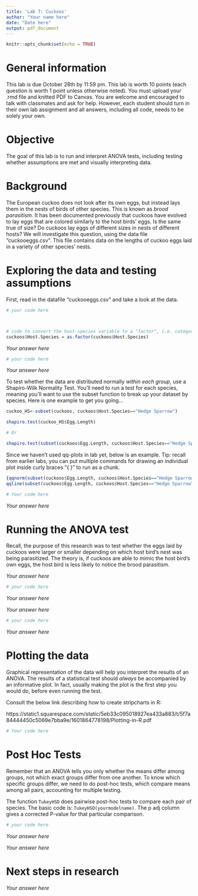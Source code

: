 ```yaml
---
title: 'Lab 7: Cuckoos'
author: "Your name here"
date: "Date here"
output: pdf_document
---
```


```r
knitr::opts_chunk$set(echo = TRUE)
```
# General information
This lab is due October 28th by 11:59 pm. This lab is worth 10 points (each question is worth 1 point unless otherwise noted). You must upload your .rmd file and knitted PDF to Canvas. You are welcome and encouraged to talk with classmates and ask for help. However, each student should turn in their own lab assignment and all answers, including all code, needs to be solely your own.

# Objective
The goal of this lab is to run and interpret ANOVA tests, including testing whether assumptions are met and visually interpreting data.

# Background
The European cuckoo does not look after its own eggs, but instead lays them in the nests of birds of other species. This is known as *brood parasitism*. It has been documented previously that cuckoos have evolved to lay eggs that are colored similarly to the host birds' eggs. Is the same true of size? Do cuckoos lay eggs of different sizes in nests of different hosts? We will investigate this question, using the data file "cuckooeggs.csv". This file contains data on the lengths of cuckoo eggs laid in a variety of other species' nests.

# Exploring the data and testing assumptions

First, read in the datafile "cuckooeggs.csv" and take a look at the data.

\textcolor{red}{\textbf{Question 1} Look at the structure of the cuckoo data. What is the explanatory variable? What is the response variable?}

```r
# your code here



# code to convert the host-species variable to a "factor", i.e. categorical data
cuckoos$Host.Species = as.factor(cuckoos$Host.Species) 
```

*Your answer here* 


\textcolor{red}{\textbf{Question 2} How many species of birds were measured in this study? Using the `str` function (on the entire dataframe object) or `levels` function (on the column of interest) is an easy way to check this.}

```r
# your code here
```

*Your answer here*


To test whether the data are distributed normally *within each group*, use a Shapiro-Wilk Normality Test.  You'll need to run a test for each species, meaning you'll want to use the subset function to break up your dataset by species.  Here is one example to get you going...


```r
cuckoo_HS<-subset(cuckoos, cuckoos$Host.Species=="Hedge Sparrow")

shapiro.test(cuckoo_HS$Egg.Length)

# Or

shapiro.test(subset(cuckoos$Egg.Length, cuckoos$Host.Species=="Hedge Sparrow"))
```


Since we haven't used qq-plots in lab yet, below is an example. Tip: recall from earlier labs, you can put multiple commands for drawing an individual plot inside curly braces "\{ \}" to run as a chunk. 
```r
{qqnorm(subset(cuckoos$Egg.Length, cuckoos$Host.Species=="Hedge Sparrow"))
qqline(subset(cuckoos$Egg.Length, cuckoos$Host.Species=="Hedge Sparrow"))}
```



\textcolor{red}{\textbf{Question 3} Using the Shapiro-Wilk test for normality, as well as visual inspection of the data (i.e., plotting), evaluate whether cuckoo egg length data is normally distributed *within each group*. Interpret the output of the test.}

```r
# Your code here
```

*Your answer here*



# Running the ANOVA test
Recall, the purpose of this research was to test whether the eggs laid by cuckoos were larger or smaller depending on which host bird's nest was being parasitized. The theory is, if cuckoos are able to mimic the host bird's own eggs, the host bird is less likely to notice the brood parasitism. 

\textcolor{red}{\textbf{Question 4} Give the null and alternative hypotheses for an ANOVA which tests whether egg length differs between host species.}

*Your answer here*


\textcolor{red}{\textbf{Question 5} Run an ANOVA using the function given in lecture slides, and save as a variable. Report the test statistic and P-value.}

```r
# your code here
```

*Your answer here* 



\textcolor{red}{\textbf{Question 6} Interpret the results of your ANOVA. In your answer, make sure to re-visit the initial question/experimental background, report the test statistic, and explicitly state what the p-value is the probability of.}

*Your answer here*




\textcolor{red}{\textbf{Question 7} Besides the assumption of independence and random sampling, what are the assumptions of the ANOVA test? Are they met? You will likely need to do additional coding to evaluate all the assumptions. Tip: if you are missing any necessary packages, install them using $install.packages("package name")$ in the console.}

```r
# your code here
```

*Your answer here*



# Plotting the data
Graphical representation of the data will help you interpret the results of an ANOVA. The results of a statistical test should *always* be accompanied by an informative plot. In fact, usually making the plot is the first step you would do, before even running the test. 

Consult the below link describing how to create stripcharts in R: 

https://static1.squarespace.com/static/5eb33c095018927ea433a883/t/5f7a84444450c5069e7bba9e/1601864778198/Plotting-in-R.pdf

\textcolor{red}{\textbf{Question 8} Create a stripchart to display the egg length data from the cuckoo dataset. Remember to label your axes appropriately. Add error bars (sd or se) and points for each species' mean as demonstrated above. You will have to modify example code to account for 6 groups (species) whereas the examples shown above have different numbers of groups.}

```r
# Your code here
```



# Post Hoc Tests
Remember that an ANOVA tells you only whether the means differ among groups, not which exact groups differ from one another. To know which specific groups differ, we need to do post-hoc tests, which compare means among all pairs, accounting for multiple testing. 

The function `TukeyHSD` does pairwise post-hoc tests to compare each pair of species. The basic code is:  `TukeyHSD(yourmodelname)`. The p adj column gives a corrected P-value for that particular comparison.

\textcolor{red}{\textbf{Question 9} Run a Tukey test on the cuckoo ANOVA model (i.e. the variable you saved above). Are eggs laid in Tree-Pipit nests significantly different than those laid in Robin's nests?}

```r
# your code here

```

*Your answer here*


\textcolor{red}{\textbf{Question 10} Describe how an F statistic is calculated. What does a large F statistic indicate about your data vs. a small one?}

*Your answer here*


# Next steps in research

\textcolor{red}{\textbf{BONUS (optional)} Re-read the original background presented at the beginning of this lab. What might be an experiment you would run, or additional analyses you would want to conduct to further investigate whether variation in cuckoo egg size is actually an adaptation to disguise their eggs from the host?}

*Your answer here*


